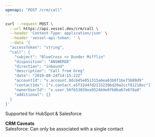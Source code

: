 ```yaml
---
openapi: "POST /crm/call"
---
```


<RequestExample>

```bash Request
curl --request POST \
  --url https://api.vessel.dev/crm/call \
  --header 'Content-Type: application/json' \
  --header 'vessel-api-token: ' \
  --data '{
  "accessToken": "string",
  "call": {
    "subject": "BlueCross <> Dunder Mifflin"
    "disposition": "ANSWERED"
    "direction": "inbound"
    "description": "Call from Greg"
    "date": "2019-08-24T14:15:22Z"
    "accountId": "v.account.0dcb45e051315a6ea63b0f16e73689d9"
    "contactIds": ["v.contact.e5f32d4fd2115220bd20a2ccf81210ec"]
    "ownerUserId": "v.user.56f653659ea9524b9e0fb0ba67e6f8a0"
    "additional": {}
  }
}'
```

</RequestExample>

Supported for HubSpot & Salesforce

**CRM Caveats**  
Salesforce: Can only be associated with a single contact
